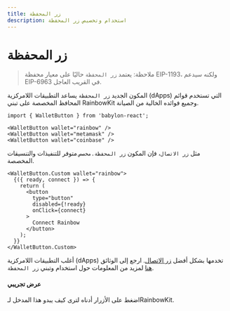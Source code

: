 ```yaml
---
title: زر المحفظة
description: استخدام وتخصيص زر المحفظة
---
```


# زر المحفظة

> ملاحظة: يعتمد `زر المحفظة` حاليًا على معيار محفظة EIP-1193، ولكنه سيدعم EIP-6963 في القريب العاجل.

المكون الجديد `زر المحفظة` يساعد التطبيقات اللامركزية (dApps) التي تستخدم قوائم المحافظ المخصصة على تبني RainbowKit وجميع فوائده الخالية من الصيانة.

```tsx
import { WalletButton } from 'babylon-react';

<WalletButton wallet="rainbow" />
<WalletButton wallet="metamask" />
<WalletButton wallet="coinbase" />
```

مثل `زر الاتصال`، فإن المكون `زر المحفظة.مخصص` متوفر للتنفيذات والتنسيقات المخصصة.

```tsx
<WalletButton.Custom wallet="rainbow">
  {({ ready, connect }) => {
    return (
      <button
        type="button"
        disabled={!ready}
        onClick={connect}
      >
        Connect Rainbow
      </button>
    );
  }}
</WalletButton.Custom>
```

أغلب التطبيقات اللامركزية (dApps) تخدمها بشكل أفضل [زر الاتصال](https://www.rainbowkit.com/docs/connect-button). ارجع إلى الوثائق [هنا](https://www.rainbowkit.com/docs/wallet-button) لمزيد من المعلومات حول استخدام وتبني `زر المحفظة`.

#### عرض تجريبي

اضغط على الأزرار أدناه لترى كيف يبدو هذا المدخل لـRainbowKit.

<WalletButtonDemo />
